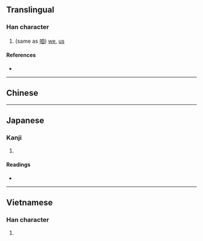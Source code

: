 {{character info/new}}
{{also|咱}}
==Translingual==

===Han character===
{{Han char|rn=9|rad=人|as=09|sn=11|four=28264|canj=OHOA,OHYA|ids=⿰亻昝}}

# (same as [[咱]]) [[we]], [[us]]

====References====
* {{Han ref|kx=0112.071|dkj=00923|hdz=10194.040|uh=507A|ud=20602|bh=B0AF|bd=45231}}

----

==Chinese==
{{zh-see|咱}}

----

==Japanese==

===Kanji===
{{ja-kanji|grade=|rs=人09}}

# {{defn|lang=ja|sort=人09}}

====Readings====
* {{ja-readings|on=[[さん]] (san)|kun=}}

----

==Vietnamese==

===Han character===
{{vi-hantu|ta}}

# {{han tu form of|ta|[[I]]; [[me]]; [[we]]; [[us]]}}